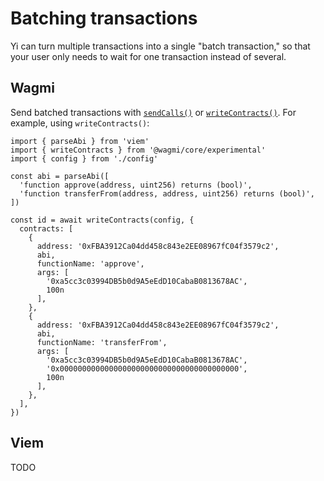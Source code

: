 # Batching transactions

Yi can turn multiple transactions into a single "batch transaction," so that your user only needs to wait for one transaction instead of several.

## Wagmi

Send batched transactions with [`sendCalls()`](https://wagmi.sh/react/api/hooks/useSendCalls) or [`writeContracts()`](https://wagmi.sh/react/api/hooks/useWriteContracts).  For example, using `writeContracts()`:

```tsx
import { parseAbi } from 'viem'
import { writeContracts } from '@wagmi/core/experimental'
import { config } from './config'

const abi = parseAbi([
  'function approve(address, uint256) returns (bool)',
  'function transferFrom(address, address, uint256) returns (bool)',
])

const id = await writeContracts(config, {
  contracts: [
    {
      address: '0xFBA3912Ca04dd458c843e2EE08967fC04f3579c2',
      abi,
      functionName: 'approve',
      args: [
        '0xa5cc3c03994DB5b0d9A5eEdD10CabaB0813678AC', 
        100n
      ],
    },
    {
      address: '0xFBA3912Ca04dd458c843e2EE08967fC04f3579c2',
      abi,
      functionName: 'transferFrom',
      args: [
        '0xa5cc3c03994DB5b0d9A5eEdD10CabaB0813678AC',
        '0x0000000000000000000000000000000000000000',
        100n
      ],
    },
  ],
})
```

## Viem

TODO